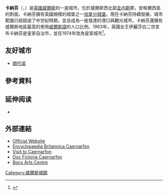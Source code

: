 {{noteTA
|G1=UK Places
|G2=Country
}}
'''卡納芬'''（{{lang-en|Caernarfon}}，{{IPAc-en|k|ər|ˈ|n|ɑːr|v|ə|n}}）是[[英國|英國]][[威爾斯|威爾斯]]的一座城市，位於威爾斯西北部[[圭内斯|圭内斯]]郡，安格爾西島的對面。卡納芬擁有英國規模的城堡之一[[加拿分城堡|加拿分城堡]]。現在卡納芬持續發展，城市範圍已經超過了中世紀時期，並且成為一座發達的港口與觀光城市。卡納芬還擁有威爾斯地區最高的使用[[威爾斯語|威爾斯語]]的人口比例。1963年，英國女王伊麗莎白二世宣布卡納芬是皇家自治市，並在1974年改為皇家城市<ref>{{cite web |url=http://www.bbc.co.uk/news/magazine-12762895 |title=BBC News - How does a town get a 'royal' title? |publisher=Bbc.co.uk |date=2011-03-17 |accessdate=2012-09-29 |archive-date=2021-02-09 |archive-url=https://web.archive.org/web/20210209084855/https://www.bbc.co.uk/news/magazine-12762895 }}</ref>。

==友好城市==
* {{FRA}} [[朗代诺|朗代诺]]

==參考資料==
{{Reflist|refs=
}}
==延伸阅读==
*{{Cite book |last=Taylor |first=Arnold |title=Caernarfon Castle and Town Walls |location=Cardiff |publisher=Cadw{{spaced ndash}}Welsh Historic Monuments |year=1997 |origyear=1953 |edition=4th |isbn=1-85760-042-8 |ref=harv }}

==外部連結==
{{Commons category|Caernarfon}}
*[http://www.caernarfononline.co.uk Official Website] {{Wayback|url=http://www.caernarfononline.co.uk/ |date=20200319122613 }}
*[http://www.britannica.com/eb/article-9018519/Caernarfon Encyclopaedia Britannica Caernarfon] {{Wayback|url=http://www.britannica.com/eb/article-9018519/Caernarfon |date=20081118175300 }}
*[http://www.visitcaernarfon.com Visit to Caernarfon] {{Wayback|url=http://www.visitcaernarfon.com/ |date=20200805124828 }}
*[http://www.docfictoria.co.uk/ Doc Fictoria Caernarfon] {{Wayback|url=http://www.docfictoria.co.uk/ |date=20170626045844 }}
*[http://bocs.org.uk Bocs Arts Centre] {{Wayback|url=http://bocs.org.uk/ |date=20160808023339 }}

[[Category:威爾斯城鎮|Category:威爾斯城鎮]]